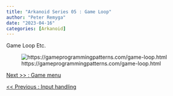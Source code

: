 ```yaml
---
title: "Arkanoid Series 05 : Game Loop"
author: "Peter Remyga"
date: "2023-04-16"
categories: [Arkanoid]
---
```



Game Loop Etc.

![https://gameprogrammingpatterns.com/game-loop.html](GameLoop.png)




[Next >> : Game menu](\posts\Arkanoid\06)

[<< Previous : Input handling](\posts\Arkanoid\04)